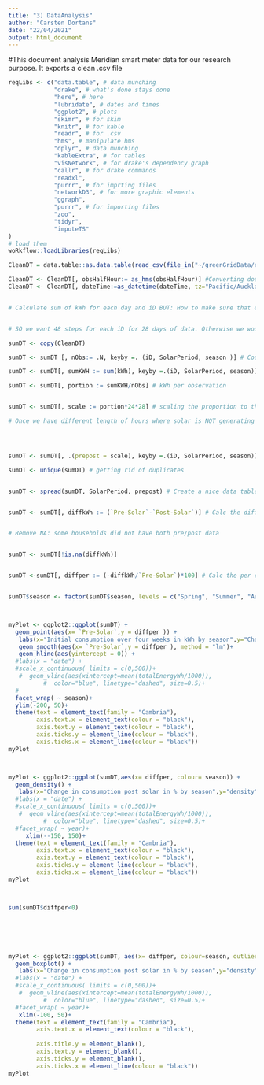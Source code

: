 ```yaml
---
title: "3) DataAnalysis"
author: "Carsten Dortans"
date: "22/04/2021"
output: html_document
---
```


#This document analysis Meridian smart meter data for our research purpose. It exports a clean .csv file

```r

reqLibs <- c("data.table", # data munching
             "drake", # what's done stays done
             "here", # here
             "lubridate", # dates and times
             "ggplot2", # plots
             "skimr", # for skim
             "knitr", # for kable
             "readr", # for .csv
             "hms", # manipulate hms
             "dplyr", # data munching
             "kableExtra", # for tables
             "visNetwork", # for drake's dependency graph
             "callr", # for drake commands
             "readxl",
             "purrr", # for imprting files
             "networkD3", # for more graphic elements
             "ggraph",
             "purrr", # for importing files
             "zoo",
             "tidyr",
             "imputeTS"
)
# load them
woRkflow::loadLibraries(reqLibs)

```


```r

CleanDT = data.table::as.data.table(read_csv(file_in("~/greenGridData/externalData//Meridian/2_Cleaned/noSolarMeridianSeasonal.csv"))) #Requires step 2: cleaning data 

CleanDT <- CleanDT[, obsHalfHour:= as_hms(obsHalfHour)] #Converting double() to time 
CleanDT <- CleanDT[, dateTime:=as_datetime(dateTime, tz="Pacific/Auckland")] #No UTC please.....



```

```r


# Calculate sum of kWh for each day and iD BUT: How to make sure that every day 48 values are considered? Do we need to impute data so that we have 48 obs for each day? What if a day is missing for an iD? 


# SO we want 48 steps for each iD for 28 days of data. Otherwise we wouldn't comapre apples with apples 

sumDT <- copy(CleanDT)

sumDT <- sumDT [, nObs:= .N, keyby =. (iD, SolarPeriod, season )] # Counting the number of observations for each iD and solar period

sumDT <- sumDT[, sumKWH := sum(kWh), keyby =.(iD, SolarPeriod, season)] # calculating total kWh for each iD and solar period over the entire four weeks

sumDT <- sumDT[, portion := sumKWH/nObs] # kWh per observation 


sumDT <- sumDT[, scale := portion*24*28] # scaling the proportion to the exact number of observations four the four week period #24 half hours in the data...

# Once we have different length of hours where solar is NOT generating we have to scale appropriately with ifelse(). For now, as both months have twelve hours of no solar generation we can use the proportion above




sumDT <- sumDT[, .(prepost = scale), keyby =.(iD, SolarPeriod, season)]

sumDT <- unique(sumDT) # getting rid of duplicates


sumDT <- spread(sumDT, SolarPeriod, prepost) # Create a nice data table for plotting where pre solar and post solar are columns 


sumDT <- sumDT[, diffkWh := (`Pre-Solar`-`Post-Solar`)] # Calc the difference in kWh between pre and post solar 


# Remove NA: some households did not have both pre/post data 


sumDT <- sumDT[!is.na(diffkWh)]


sumDT <-sumDT[, diffper := (-diffkWh/`Pre-Solar`)*100] # Calc the per cent change in kWh between pre and post solar


sumDT$season <- factor(sumDT$season, levels = c("Spring", "Summer", "Autumn", "Winter"))



myPlot <- ggplot2::ggplot(sumDT) +
  geom_point(aes(x= `Pre-Solar`,y = diffper )) +
   labs(x="Initial consumption over four weeks in kWh by season",y="Change in consumption post solar in %",title="Post solar change (%) by season, at times with no solar generation")+
   geom_smooth(aes(x= `Pre-Solar`,y = diffper ), method = "lm")+
   geom_hline(aes(yintercept = 0)) +
  #labs(x = "date") +
  #scale_x_continuous( limits = c(0,500))+
   #  geom_vline(aes(xintercept=mean(totalEnergyWh/1000)),
          #  color="blue", linetype="dashed", size=0.5)+
  #
  facet_wrap( ~ season)+
  ylim(-200, 50)+
  theme(text = element_text(family = "Cambria"),
        axis.text.x = element_text(colour = "black"),
        axis.text.y = element_text(colour = "black"),
        axis.ticks.y = element_line(colour = "black"),
        axis.ticks.x = element_line(colour = "black"))
myPlot



myPlot <- ggplot2::ggplot(sumDT,aes(x= diffper, colour= season)) +
  geom_density() +
   labs(x="Change in consumption post solar in % by season",y="density",title="Density of post solar change (by season), at times with no solar generation")+
  #labs(x = "date") +
  #scale_x_continuous( limits = c(0,500))+
   #  geom_vline(aes(xintercept=mean(totalEnergyWh/1000)),
          #  color="blue", linetype="dashed", size=0.5)+
  #facet_wrap( ~ year)+
     xlim(--150, 150)+
  theme(text = element_text(family = "Cambria"),
        axis.text.x = element_text(colour = "black"),
        axis.text.y = element_text(colour = "black"),
        axis.ticks.y = element_line(colour = "black"),
        axis.ticks.x = element_line(colour = "black"))
myPlot



sum(sumDT$diffper<0)






myPlot <- ggplot2::ggplot(sumDT, aes(x= diffper, colour=season, outlier.shape=NA)) +
  geom_boxplot() +
   labs(x="Change in consumption post solar in % by season",y="density",title="Boxplot of post solar change by season, at times with no solar generation")+
  #labs(x = "date") +
  #scale_x_continuous( limits = c(0,500))+
   #  geom_vline(aes(xintercept=mean(totalEnergyWh/1000)),
          #  color="blue", linetype="dashed", size=0.5)+
  #facet_wrap( ~ year)+
   xlim(-100, 50)+
  theme(text = element_text(family = "Cambria"),
        axis.text.x = element_text(colour = "black"),
      
        axis.title.y = element_blank(),
        axis.text.y = element_blank(),
        axis.ticks.y = element_blank(),
        axis.ticks.x = element_line(colour = "black"))
myPlot


```

